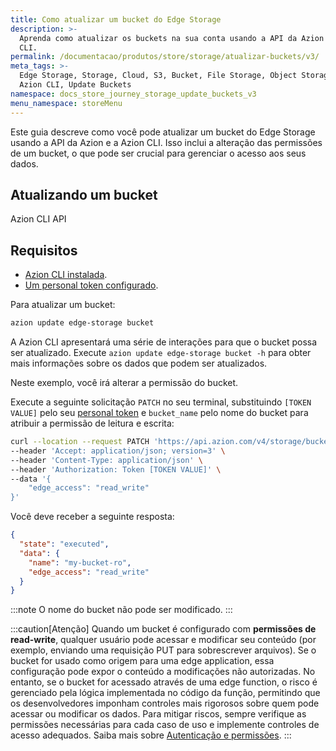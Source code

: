 ```yaml
---
title: Como atualizar um bucket do Edge Storage
description: >-
  Aprenda como atualizar os buckets na sua conta usando a API da Azion e a Azion
  CLI.
permalink: /documentacao/produtos/store/storage/atualizar-buckets/v3/
meta_tags: >-
  Edge Storage, Storage, Cloud, S3, Bucket, File Storage, Object Storage, API,
  Azion CLI, Update Buckets
namespace: docs_store_journey_storage_update_buckets_v3
menu_namespace: storeMenu
---
```



Este guia descreve como você pode atualizar um bucket do Edge Storage usando a API da Azion e a Azion CLI. Isso inclui a alteração das permissões de um bucket, o que pode ser crucial para gerenciar o acesso aos seus dados.

## Atualizando um bucket

<Tabs client:visible>
    <Fragment slot="tab.cli">Azion CLI</Fragment>
    <Fragment slot="tab.api">API</Fragment>

<Fragment slot="panel.cli">

## Requisitos

- [Azion CLI instalada](/pt-br/documentacao/produtos/azion-cli/visao-geral/#instalar-a-azion-cli). 
- [Um personal token configurado](/pt-br/documentacao/devtools/cli/globals/#token).

Para atualizar um bucket:

```bash 
azion update edge-storage bucket
```
A Azion CLI apresentará uma série de interações para que o bucket possa ser atualizado. Execute `azion update edge-storage bucket -h` para obter mais informações sobre os dados que podem ser atualizados.

</Fragment>

<Fragment slot="panel.api">
Neste exemplo, você irá alterar a permissão do bucket.
 
Execute a seguinte solicitação `PATCH` no seu terminal, substituindo `[TOKEN VALUE]` pelo seu [personal token](/pt-br/documentacao/produtos/guias/personal-tokens/) e `bucket_name` pelo nome do bucket para atribuir a permissão de leitura e escrita:

```bash
curl --location --request PATCH 'https://api.azion.com/v4/storage/buckets/<bucket_name>' \
--header 'Accept: application/json; version=3' \
--header 'Content-Type: application/json' \
--header 'Authorization: Token [TOKEN VALUE]' \
--data '{
    "edge_access": "read_write"
}'
```

Você deve receber a seguinte resposta:

```json
{
  "state": "executed",
  "data": {
    "name": "my-bucket-ro",
    "edge_access": "read_write"
  }
}
```

:::note 
O nome do bucket não pode ser modificado.
:::

</Fragment>

</Tabs>

:::caution[Atenção]
Quando um bucket é configurado com **permissões de read-write**, qualquer usuário pode acessar e modificar seu conteúdo (por exemplo, enviando uma requisição PUT para sobrescrever arquivos). Se o bucket for usado como origem para uma edge application, essa configuração pode expor o conteúdo a modificações não autorizadas. No entanto, se o bucket for acessado através de uma edge function, o risco é gerenciado pela lógica implementada no código da função, permitindo que os desenvolvedores imponham controles mais rigorosos sobre quem pode acessar ou modificar os dados. Para mitigar riscos, sempre verifique as permissões necessárias para cada caso de uso e implemente controles de acesso adequados. Saiba mais sobre [Autenticação e permissões](/pt-br/documentacao/produtos/gestao-de-contas/teams-permissions/). 
:::
